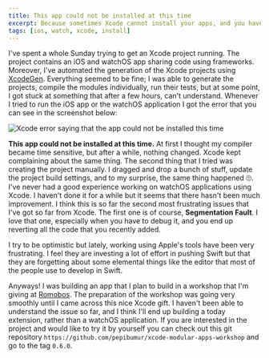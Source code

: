 ```yaml
---
title: This app could not be installed at this time
excerpt: Because sometimes Xcode cannot install your apps, and you have to figure out why.
tags: [ios, watch, xcode, install]
---
```


I've spent a whole Sunday trying to get an Xcode project running. The project contains an iOS and watchOS app sharing code using frameworks. Moreover, I've automated the generation of the Xcode projects using [XcodeGen](https://github.com/yonaskolb/xcodegen). Everything seemed to be fine; I was able to generate the projects, compile the modules individually, run their tests, but at some point, I got stuck at something that after a few hours, can't understand. Whenever I tried to run the iOS app or the watchOS application I got the error that you can see in the screenshot below:

![Xcode error saying that the app could not be installed this time](/images/posts/app-could-not-be-installed.png)

**This app could not be installed at this time.** At first I thought my compiler became time sensitive, but after a while, nothing changed. Xcode kept complaining about the same thing. The second thing that I tried was creating the project manually. I dragged and drop a bunch of stuff, update the project build settings, and to my surprise, the same thing happened 🙄. I've never had a good experience working on watchOS applications using Xcode. I haven't done it for a while but it seems that there hasn't been much improvement. I think this is so far the second most frustrating issues that I've got so far from Xcode. The first one is of course, **Segmentation Fault**. I love that one, especially when you have to debug it, and you end up reverting all the code that you recently added.

I try to be optimistic but lately, working using Apple's tools have been very frustrating. I feel they are investing a lot of effort in pushing Swift but that they are forgetting about some elemental things like the editor that most of the people use to develop in Swift.

Anyways! I was building an app that I plan to build in a workshop that I'm giving at [Romobos](http://romobos.com/). The preparation of the workshop was going very smoothly until I came across this nice Xcode gift. I haven't been able to understand the issue so far, and I think I'll end up building a today extension, rather than a watchOS application. If you are interested in the project and would like to try it by yourself you can check out this git repository `https://github.com/pepibumur/xcode-modular-apps-workshop` and go to the tag `0.6.0`.
